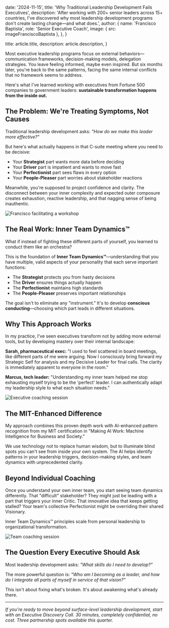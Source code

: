 
  date: '2024-11-15',
  title: 'Why Traditional Leadership Development Fails Executives',
  description:
    'After working with 200+ senior leaders across 15+ countries, I\'ve discovered why most leadership development programs don\'t create lasting change—and what does.',
  author: {
    name: 'Francisco Baptista',
    role: 'Senior Executive Coach',
    image: { src: imageFranciscoBaptista },
  },
}

  title: article.title,
  description: article.description,
}

Most executive leadership programs focus on external behaviors—communication frameworks, decision-making models, delegation strategies. You leave feeling informed, maybe even inspired. But six months later, you're back to the same patterns, facing the same internal conflicts that no framework seems to address.

Here's what I've learned working with executives from Fortune 500 companies to government leaders: **sustainable transformation happens from the inside out.**

## The Problem: We're Treating Symptoms, Not Causes

Traditional leadership development asks: *"How do we make this leader more effective?"*

But here's what actually happens in that C-suite meeting where you need to be decisive:

- Your **Strategist** part wants more data before deciding
- Your **Driver** part is impatient and wants to move fast  
- Your **Perfectionist** part sees flaws in every option
- Your **People-Pleaser** part worries about stakeholder reactions

Meanwhile, you're supposed to project confidence and clarity. The disconnect between your inner complexity and expected outer composure creates exhaustion, reactive leadership, and that nagging sense of being inauthentic.

![Francisco facilitating a workshop](./coaching-circle.jpg)

## The Real Work: Inner Team Dynamics™

What if instead of fighting these different parts of yourself, you learned to conduct them like an orchestra?

This is the foundation of **Inner Team Dynamics™**—understanding that you have multiple, valid aspects of your personality that each serve important functions:

- The **Strategist** protects you from hasty decisions
- The **Driver** ensures things actually happen
- The **Perfectionist** maintains high standards
- The **People-Pleaser** preserves important relationships

The goal isn't to eliminate any "instrument." It's to develop **conscious conducting**—choosing which part leads in different situations.

## Why This Approach Works

In my practice, I've seen executives transform not by adding more external tools, but by developing mastery over their internal landscape:

**Sarah, pharmaceutical exec:** "I used to feel scattered in board meetings, like different parts of me were arguing. Now I consciously bring forward my Strategic Self for analysis and my Decisive Leader for final calls. The clarity is immediately apparent to everyone in the room."

**Marcus, tech leader:** "Understanding my inner team helped me stop exhausting myself trying to be the 'perfect' leader. I can authentically adapt my leadership style to what each situation needs."

![Executive coaching session](./facilitation-engagement.jpg)

## The MIT-Enhanced Difference

My approach combines this proven depth work with AI-enhanced pattern recognition from my MIT certification in "Making AI Work: Machine Intelligence for Business and Society."

We use technology not to replace human wisdom, but to illuminate blind spots you can't see from inside your own system. The AI helps identify patterns in your leadership triggers, decision-making styles, and team dynamics with unprecedented clarity.

## Beyond Individual Coaching

Once you understand your own inner team, you start seeing team dynamics differently. That "difficult" stakeholder? They might just be leading with a part that triggers your inner Critic. That innovative idea that keeps getting stalled? Your team's collective Perfectionist might be overriding their shared Visionary.

Inner Team Dynamics™ principles scale from personal leadership to organizational transformation.

![Team coaching session](./graduation.jpg)

## The Question Every Executive Should Ask

Most leadership development asks: *"What skills do I need to develop?"*

The more powerful question is: *"Who am I becoming as a leader, and how do I integrate all parts of myself in service of that vision?"*

This isn't about fixing what's broken. It's about awakening what's already there.

---

*If you're ready to move beyond surface-level leadership development, start with an Executive Discovery Call. 30 minutes, completely confidential, no cost. Three partnership spots available this quarter.*
